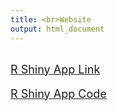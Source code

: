 ```yaml
---
title: <br>Website
output: html_document
---
```

<br>
<font size="4">[R Shiny App Link](https://sugoru.shinyapps.io/usccr/)

<font size="4">[R Shiny App Code](webcode.html)